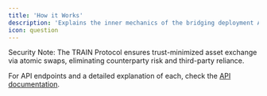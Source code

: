 ```yaml
---
title: 'How it Works'
description: 'Explains the inner mechanics of the bridging deployment API'
icon: question
---
```



<HowItWorksSnippet />

<Note>
  Security Note: The TRAIN Protocol ensures trust-minimized asset exchange via atomic swaps, eliminating counterparty risk and third-party reliance.
</Note>

For API endpoints and a detailed explanation of each, check the [API documentation](/api-reference).